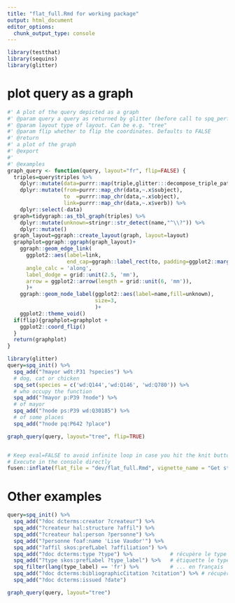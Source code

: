 ```yaml
---
title: "flat_full.Rmd for working package"
output: html_document
editor_options: 
  chunk_output_type: console
---
```


<!-- Run this 'development' chunk -->
<!-- Store every call to library() that you need to explore your functions -->

```r
library(testthat)
library(sequins)
library(glitter)
```

# plot query as a graph

```r
#' A plot of the query depicted as a graph
#' @param query a query as returned by glitter (before call to spq_perform)
#' @param layout type of layout. Can be e.g. "tree"
#' @param flip whether to flip the coordinates. Defaults to FALSE 
#' @return
#' a plot of the graph
#' @export
#'
#' @examples
graph_query <- function(query, layout="fr", flip=FALSE) {
  triples=query$triples %>% 
    dplyr::mutate(data=purrr::map(triple,glitter:::decompose_triple_pattern)) %>%  
    dplyr::mutate(from=purrr::map_chr(data,~.x$subject),
                  to  =purrr::map_chr(data,~.x$object),
                  link=purrr::map_chr(data,~.x$verb)) %>% 
    dplyr::select(-data)
  graph=tidygraph::as_tbl_graph(triples) %>% 
    dplyr::mutate(unknown=stringr::str_detect(name,"^\\?")) %>% 
    dplyr::mutate()
  graph_layout=ggraph::create_layout(graph, layout=layout)
  graphplot=ggraph::ggraph(graph_layout)+
    ggraph::geom_edge_link(
      ggplot2::aes(label=link,
                   end_cap=ggraph::label_rect(to, padding=ggplot2::margin(3,3,3,3,"mm"))),
      angle_calc = 'along',
      label_dodge = grid::unit(2.5, 'mm'),
      arrow = ggplot2::arrow(length = grid::unit(6, 'mm')),
      )+
    ggraph::geom_node_label(ggplot2::aes(label=name,fill=unknown),
                            size=3,
                            )+
    ggplot2::theme_void()
  if(flip){graphplot=graphplot +
    ggplot2::coord_flip()
  }
  return(graphplot)
}
```



```r
library(glitter)
query=spq_init() %>%
  spq_add("?mayor wdt:P31 ?species") %>%
  # dog, cat or chicken
  spq_set(species = c('wd:Q144','wd:Q146', 'wd:Q780')) %>%
  # who occupy the function
  spq_add("?mayor p:P39 ?node") %>%
  # of mayor
  spq_add("?node ps:P39 wd:Q30185") %>%
  # of some places
  spq_add("?node pq:P642 ?place") 

graph_query(query, layout="tree", flip=TRUE)

```

```r

```



```r
# Keep eval=FALSE to avoid infinite loop in case you hit the knit button
# Execute in the console directly
fusen::inflate(flat_file = "dev/flat_full.Rmd", vignette_name = "Get started")
```

# Other examples



```r
query=spq_init() %>%
  spq_add("?doc dcterms:creator ?createur") %>%        
  spq_add("?createur hal:structure ?affil") %>%        
  spq_add("?createur hal:person ?personne") %>%        
  spq_add("?personne foaf:name 'Lise Vaudor'") %>%
  spq_add("?affil skos:prefLabel ?affiliation") %>%    
  spq_add("?doc dcterms:type ?type") %>%            # récupère le type de document
  spq_add("?type skos:prefLabel ?type_label") %>%   # étiquette le type de document      
  spq_filter(lang(type_label) == 'fr') %>%          # ... en français
  spq_add("?doc dcterms:bibliographicCitation ?citation") %>% # récupère la citation
  spq_add("?doc dcterms:issued ?date") 

graph_query(query, layout="tree")


```

